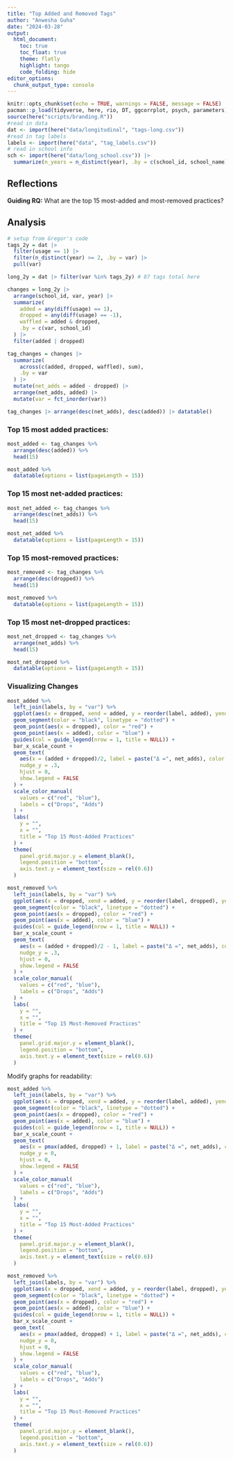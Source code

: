 ```yaml
---
title: "Top Added and Removed Tags"
author: "Anwesha Guha"
date: "2024-03-28"
output: 
  html_document:
    toc: true
    toc_float: true
    theme: flatly
    highlight: tango
    code_folding: hide
editor_options: 
  chunk_output_type: console
---
```


```r
knitr::opts_chunk$set(echo = TRUE, warnings = FALSE, message = FALSE)
pacman::p_load(tidyverse, here, rio, DT, ggcorrplot, psych, parameters)
source(here("scripts/branding.R"))
#read in data
dat <- import(here("data/longitudinal", "tags-long.csv"))
#read in tag labels
labels <- import(here("data", "tag_labels.csv"))
# read in school info
sch <- import(here("data/long_school.csv")) |>
  summarize(n_years = n_distinct(year), .by = c(school_id, school_name))
```

## Reflections

**Guiding RQ:** What are the top 15 most-added and most-removed practices? 

## Analysis

```r
# setup from Gregor's code
tags_2y = dat |>
  filter(usage == 1) |>
  filter(n_distinct(year) >= 2, .by = var) |>
  pull(var)

long_2y = dat |> filter(var %in% tags_2y) # 87 tags total here

changes = long_2y |>
  arrange(school_id, var, year) |>
  summarize(
    added = any(diff(usage) == 1),
    dropped = any(diff(usage) == -1),
    waffled = added & dropped,
    .by = c(var, school_id)
  ) |>
  filter(added | dropped)

tag_changes = changes |>
  summarize(
    across(c(added, dropped, waffled), sum),
    .by = var
  ) |>
  mutate(net_adds = added - dropped) |>
  arrange(net_adds, added) |>
  mutate(var = fct_inorder(var))

tag_changes |> arrange(desc(net_adds), desc(added)) |> datatable()
```


### Top 15 most added practices:
```r
most_added <- tag_changes %>% 
  arrange(desc(added)) %>% 
  head(15)

most_added %>% 
  datatable(options = list(pageLength = 15))
```


### Top 15 most net-added practices:
```r
most_net_added <- tag_changes %>% 
  arrange(desc(net_adds)) %>% 
  head(15)

most_net_added %>% 
  datatable(options = list(pageLength = 15))
```


### Top 15 most-removed practices:
```r
most_removed <- tag_changes %>% 
  arrange(desc(dropped)) %>% 
  head(15)

most_removed %>% 
  datatable(options = list(pageLength = 15))
```


### Top 15 most net-dropped practices:
```r
most_net_dropped <- tag_changes %>% 
  arrange(net_adds) %>% 
  head(15)

most_net_dropped %>% 
  datatable(options = list(pageLength = 15))
```


### Visualizing Changes

```r
most_added %>% 
  left_join(labels, by = "var") %>% 
  ggplot(aes(x = dropped, xend = added, y = reorder(label, added), yend = label)) +
  geom_segment(color = "black", linetype = "dotted") +
  geom_point(aes(x = dropped), color = "red") +
  geom_point(aes(x = added), color = "blue") +
  guides(col = guide_legend(nrow = 1, title = NULL)) + 
  bar_x_scale_count +
  geom_text(
    aes(x = (added + dropped)/2, label = paste("Δ =", net_adds), color = factor(sign(net_adds))),
    nudge_y = .3,
    hjust = 0,
    show.legend = FALSE
  ) +
  scale_color_manual(
    values = c("red", "blue"),
    labels = c("Drops", "Adds")
  ) +
  labs(
    y = "",
    x = "",
    title = "Top 15 Most-Added Practices"
  ) +
  theme(
    panel.grid.major.y = element_blank(),
    legend.position = "bottom",
    axis.text.y = element_text(size = rel(0.6))
  )
```


```r
most_removed %>% 
  left_join(labels, by = "var") %>% 
  ggplot(aes(x = dropped, xend = added, y = reorder(label, dropped), yend = label)) +
  geom_segment(color = "black", linetype = "dotted") +
  geom_point(aes(x = dropped), color = "red") +
  geom_point(aes(x = added), color = "blue") +
  guides(col = guide_legend(nrow = 1, title = NULL)) + 
  bar_x_scale_count +
  geom_text(
    aes(x = (added + dropped)/2 - 1, label = paste("Δ =", net_adds), color = factor(sign(net_adds))),
    nudge_y = .3,
    hjust = 0,
    show.legend = FALSE
  ) +
  scale_color_manual(
    values = c("red", "blue"),
    labels = c("Drops", "Adds")
  ) +
  labs(
    y = "",
    x = "",
    title = "Top 15 Most-Removed Practices"
  ) +
  theme(
    panel.grid.major.y = element_blank(),
    legend.position = "bottom",
    axis.text.y = element_text(size = rel(0.6))
  )
```

Modify graphs for readability:

```r
most_added %>% 
  left_join(labels, by = "var") %>% 
  ggplot(aes(x = dropped, xend = added, y = reorder(label, added), yend = label)) +
  geom_segment(color = "black", linetype = "dotted") +
  geom_point(aes(x = dropped), color = "red") +
  geom_point(aes(x = added), color = "blue") +
  guides(col = guide_legend(nrow = 1, title = NULL)) + 
  bar_x_scale_count +
  geom_text(
    aes(x = pmax(added, dropped) + 1, label = paste("Δ =", net_adds), color = factor(sign(net_adds))),
    nudge_y = 0,
    hjust = 0,
    show.legend = FALSE
  ) +
  scale_color_manual(
    values = c("red", "blue"),
    labels = c("Drops", "Adds")
  ) +
  labs(
    y = "",
    x = "",
    title = "Top 15 Most-Added Practices"
  ) +
  theme(
    panel.grid.major.y = element_blank(),
    legend.position = "bottom",
    axis.text.y = element_text(size = rel(0.6))
  )
```


```r
most_removed %>% 
  left_join(labels, by = "var") %>% 
  ggplot(aes(x = dropped, xend = added, y = reorder(label, dropped), yend = label)) +
  geom_segment(color = "black", linetype = "dotted") +
  geom_point(aes(x = dropped), color = "red") +
  geom_point(aes(x = added), color = "blue") +
  guides(col = guide_legend(nrow = 1, title = NULL)) + 
  bar_x_scale_count +
  geom_text(
    aes(x = pmax(added, dropped) + 1, label = paste("Δ =", net_adds), color = factor(sign(net_adds))),
    nudge_y = 0,
    hjust = 0,
    show.legend = FALSE
  ) +
  scale_color_manual(
    values = c("red", "blue"),
    labels = c("Drops", "Adds")
  ) +
  labs(
    y = "",
    x = "",
    title = "Top 15 Most-Removed Practices"
  ) +
  theme(
    panel.grid.major.y = element_blank(),
    legend.position = "bottom",
    axis.text.y = element_text(size = rel(0.6))
  )
```
